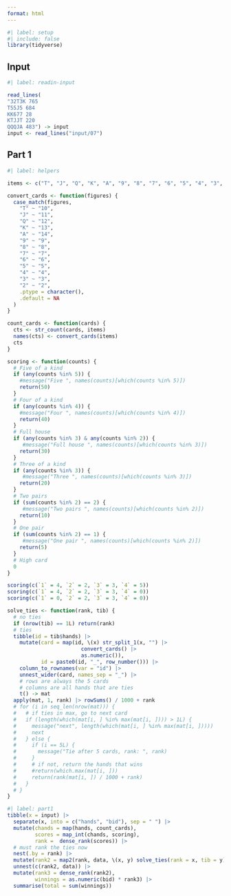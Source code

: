 ```yaml
---
format: html
---
```


```r
#| label: setup
#| include: false
library(tidyverse)
```

## Input

```r
#| label: readin-input

read_lines(
"32T3K 765
T55J5 684
KK677 28
KTJJT 220
QQQJA 483") -> input
input <- read_lines("input/07")
```


## Part 1

```r
#| label: helpers

items <- c("T", "J", "Q", "K", "A", "9", "8", "7", "6", "5", "4", "3", "2")

convert_cards <- function(figures) {
  case_match(figures,
    "T" ~ "10",
    "J" ~ "11",
    "Q" ~ "12",
    "K" ~ "13",
    "A" ~ "14",
    "9" ~ "9",
    "8" ~ "8",
    "7" ~ "7",
    "6" ~ "6",
    "5" ~ "5",
    "4" ~ "4",
    "3" ~ "3",
    "2" ~ "2",
    .ptype = character(),
    .default = NA
  )
}

count_cards <- function(cards) {
  cts <- str_count(cards, items)
  names(cts) <- convert_cards(items)
  cts
}

scoring <- function(counts) {
  # Five of a kind
  if (any(counts %in% 5)) {
    #message("Five ", names(counts)[which(counts %in% 5)])
    return(50)
  }
  # Four of a kind
  if (any(counts %in% 4)) {
    #message("Four ", names(counts)[which(counts %in% 4)])
    return(40)
  }
  # Full house
  if (any(counts %in% 3) & any(counts %in% 2)) {
     #message("Full house ", names(counts)[which(counts %in% 3)])
    return(30)
  }
  # Three of a kind
  if (any(counts %in% 3)) {
     #message("Three ", names(counts)[which(counts %in% 3)])
    return(20)
  }
  # Two pairs
  if (sum(counts %in% 2) == 2) {
     #message("Two pairs ", names(counts)[which(counts %in% 2)])
    return(10)
  }
  # One pair
  if (sum(counts %in% 2) == 1) {
     #message("One pair ", names(counts)[which(counts %in% 2)])
    return(5)
  }
  # High card
  0
}

scoring(c(`1` = 4, `2` = 2, `3` = 3, `4` = 5))
scoring(c(`1` = 4, `2` = 2, `3` = 3, `4` = 0))
scoring(c(`1` = 0, `2` = 2, `3` = 3, `4` = 0))

solve_ties <- function(rank, tib) {
  # no ties
  if (nrow(tib) == 1L) return(rank)
  # ties
  tibble(id = tib$hands) |>
    mutate(card = map(id, \(x) str_split_1(x, "") |> 
                        convert_cards() |> 
                        as.numeric()),
           id = paste0(id, "_", row_number())) |> 
    column_to_rownames(var = "id") |> 
    unnest_wider(card, names_sep = "_") |> 
    # rows are always the 5 cards
    # columns are all hands that are ties
    t() -> mat
  apply(mat, 1, rank) |> rowSums() / 1000 + rank
  # for (i in seq_len(nrow(mat))) {
  #   # if ties in max, go to next card
  #   if (length(which(mat[i, ] %in% max(mat[i, ]))) > 1L) {
  #     message("next", length(which(mat[i, ] %in% max(mat[i, ]))))
  #     next
  #   } else {
  #     if (i == 5L) {
  #       message("Tie after 5 cards, rank: ", rank)
  #     }
  #     # if not, return the hands that wins
  #     #return(which.max(mat[i, ]))
  #     return(rank(mat[i, ]) / 1000 + rank)
  #   }
  # }
}
```

```r
#| label: part1
tibble(x = input) |> 
  separate(x, into = c("hands", "bid"), sep = " ") |> 
  mutate(chands = map(hands, count_cards),
         scores = map_int(chands, scoring),
         rank =  dense_rank(scores)) |> 
  # must rank the ties now
  nest(.by = rank) |> 
  mutate(rank2 = map2(rank, data, \(x, y) solve_ties(rank = x, tib = y))) |> 
  unnest(c(rank2, data)) |> 
  mutate(rank3 = dense_rank(rank2),
         winnings = as.numeric(bid) * rank3) |> 
  summarise(total = sum(winnings))

```



